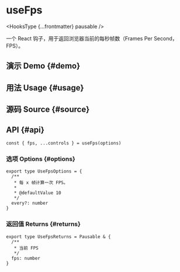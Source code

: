 # useFps


<HooksType {...frontmatter} pausable />

一个 React 钩子，用于返回浏览器当前的每秒帧数（Frames Per Second，FPS）。

## 演示 Demo \{#demo}


<App />

## 用法 Usage \{#usage}



## 源码 Source \{#source}


<Source />

## API \{#api}

```tsx
const { fps, ...controls } = useFps(options)
```

### 选项 Options \{#options}

```tsx
export type UseFpsOptions = {
  /**
   * 每 x 帧计算一次 FPS。
   *
   * @defaultValue 10
   */
  every?: number
}
```

### 返回值 Returns \{#returns}


<Tip type="pausable" />

```tsx
export type UseFpsReturns = Pausable & {
  /**
   * 当前 FPS
   */
  fps: number
}
```
